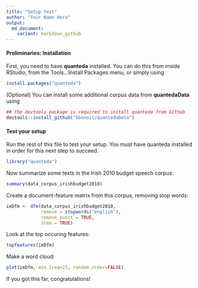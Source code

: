 ```yaml
---
title: "Setup test"
author: "Your Name Here"
output:
  md_document:
    variant: markdown_github
---
```


#### Preliminaries: Installation

First, you need to have **quanteda** installed.  You can do this from inside RStudio, from the Tools...Install Packages menu, or simply using
```r
install.packages("quanteda")
```

(Optional) You can install some additional corpus data from **quantedaData** using

```r
## the devtools package is required to install quanteda from Github
devtools::install_github("kbenoit/quantedaData")
```


#### Test your setup

Run the rest of this file to test your setup.  You must have quanteda installed in order for this next step to succeed.
```r
library("quanteda")
```

Now summarize some texts in the Irish 2010 budget speech corpus:
```r
summary(data_corpus_irishbudget2010)
```

Create a document-feature matrix from this corpus, removing stop words:
```r
ieDfm <- dfm(data_corpus_irishbudget2010, 
             remove = stopwords("english"), 
             remove_punct = TRUE,
             stem = TRUE)
```

Look at the top occuring features:
```r
topfeatures(ieDfm)
```

Make a word cloud:
```r
plot(ieDfm, min.freq=25, random.order=FALSE)
```

If you got this far, congratulations!







